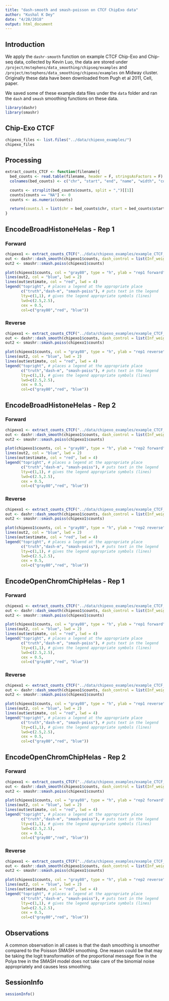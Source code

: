 ```yaml
---
title: "dash-smooth and smash-poisson on CTCF ChipExo data"
author: "Kushal K Dey"
date: "4/28/2018"
output: html_document
---
```


## Introduction

We apply the `dashr-smooth` function on example CTCF Chip-Exo and Chip-seq data, collected by Kevin Luo,
the data are stored under `/project/mstephens/data_smoothing/chipseq/examples` and `/project/mstephens/data_smoothing/chipexo/examples` on Midway cluster. Originally these data have been
downloaded from Pugh et al 2011, Cell, paper. 

We saved some of these example data files under the `data` folder and ran the `dash` and `smash` smoothing 
functions on these data.

```r
library(dashr)
library(smashr)
```


## Chip-Exo CTCF

```r
chipexo_files <- list.files("../data/chipexo_examples/")
chipexo_files
```

## Processing

```r
extract_counts_CTCF <- function(filename){
  bed_counts <- read.table(filename, header = F, stringsAsFactors = F)
  colnames(bed_counts) <- c("chr", "start", "end", "name", "width", "counts")

  counts <- strsplit(bed_counts$counts, split = ",")[[1]]
  counts[counts == "NA"] <- 0
  counts <- as.numeric(counts)

  return(counts.l = list(chr = bed_counts$chr, start = bed_counts$start, end = bed_counts$end, counts = counts))
}
```

## EncodeBroadHistoneHelas - Rep 1

### Forward

```r
chipexo1 <- extract_counts_CTCF("../data/chipexo_examples/example_CTCF_MACE_wgEncodeBroadHistoneHelas3CtcfStdAlnRep1_forward_counts.txt")
out <- dashr::dash_smooth(chipexo1$counts, dash_control = list(Inf_weight = 1), progressbar = FALSE)
out2 <- smashr::smash.poiss(chipexo1$counts)

plot(chipexo1$counts, col = "gray80", type = "h", ylab = "rep1 forward", xlab = "", main = "EncodeBroadHistoneHelas - Rep 1")
lines(out2, col = "blue", lwd = 2)
lines(out$estimate, col = "red", lwd = 4)
legend("topright", # places a legend at the appropriate place
       c("truth","dash-m", "smash-poiss"), # puts text in the legend
       lty=c(1,1), # gives the legend appropriate symbols (lines)
       lwd=c(2.5,2.5),
       cex = 0.5,
       col=c("gray80","red", "blue"))

```

### Reverse

```r
chipexo1 <- extract_counts_CTCF("../data/chipexo_examples/example_CTCF_MACE_wgEncodeBroadHistoneHelas3CtcfStdAlnRep1_reverse_counts.txt")
out <- dashr::dash_smooth(chipexo1$counts, dash_control = list(Inf_weight = 1), progressbar = FALSE)
out2 <- smashr::smash.poiss(chipexo1$counts)

plot(chipexo1$counts, col = "gray80", type = "h", ylab = "rep1 reverse", xlab = "", main = "EncodeBroadHistoneHelas - Rep 1")
lines(out2, col = "blue", lwd = 2)
lines(out$estimate, col = "red", lwd = 4)
legend("topright", # places a legend at the appropriate place
       c("truth","dash-m", "smash-poiss"), # puts text in the legend
       lty=c(1,1), # gives the legend appropriate symbols (lines)
       lwd=c(2.5,2.5),
       cex = 0.5,
       col=c("gray80","red", "blue"))

```

## EncodeBroadHistoneHelas - Rep 2

### Forward

```r
chipexo1 <- extract_counts_CTCF("../data/chipexo_examples/example_CTCF_MACE_wgEncodeBroadHistoneHelas3CtcfStdAlnRep1_forward_counts.txt")
out <- dashr::dash_smooth(chipexo1$counts, dash_control = list(Inf_weight = 1), progressbar = FALSE)
out2 <- smashr::smash.poiss(chipexo1$counts)

plot(chipexo1$counts, col = "gray80", type = "h", ylab = "rep2 forward", xlab = "", main = "EncodeBroadHistoneHelas - Rep 2")
lines(out2, col = "blue", lwd = 2)
lines(out$estimate, col = "red", lwd = 4)
legend("topright", # places a legend at the appropriate place
       c("truth","dash-m", "smash-poiss"), # puts text in the legend
       lty=c(1,1), # gives the legend appropriate symbols (lines)
       lwd=c(2.5,2.5),
       cex = 0.5,
       col=c("gray80","red", "blue"))

```

### Reverse

```r
chipexo1 <- extract_counts_CTCF("../data/chipexo_examples/example_CTCF_MACE_wgEncodeBroadHistoneHelas3CtcfStdAlnRep1_reverse_counts.txt")
out <- dashr::dash_smooth(chipexo1$counts, dash_control = list(Inf_weight = 1), progressbar = FALSE)
out2 <- smashr::smash.poiss(chipexo1$counts)

plot(chipexo1$counts, col = "gray80", type = "h", ylab = "rep2 reverse", xlab = "", main = "EncodeBroadHistoneHelas - Rep 2")
lines(out2, col = "blue", lwd = 2)
lines(out$estimate, col = "red", lwd = 4)
legend("topright", # places a legend at the appropriate place
       c("truth","dash-m", "smash-poiss"), # puts text in the legend
       lty=c(1,1), # gives the legend appropriate symbols (lines)
       lwd=c(2.5,2.5),
       cex = 0.5,
       col=c("gray80","red", "blue"))

```



## EncodeOpenChromChipHelas - Rep 1

### Forward

```r
chipexo1 <- extract_counts_CTCF("../data/chipexo_examples/example_CTCF_MACE_wgEncodeOpenChromChipHelas3CtcfAlnRep1_forward_counts.txt")
out <- dashr::dash_smooth(chipexo1$counts, dash_control = list(Inf_weight = 1), progressbar = FALSE)
out2 <- smashr::smash.poiss(chipexo1$counts)

plot(chipexo1$counts, col = "gray80", type = "h", ylab = "rep1 forward", xlab = "", main = "EncodeOpenChromChipHelas - Rep 1")
lines(out2, col = "blue", lwd = 2)
lines(out$estimate, col = "red", lwd = 4)
legend("topright", # places a legend at the appropriate place
       c("truth","dash-m", "smash-poiss"), # puts text in the legend
       lty=c(1,1), # gives the legend appropriate symbols (lines)
       lwd=c(2.5,2.5),
       cex = 0.5,
       col=c("gray80","red", "blue"))

```

### Reverse

```r
chipexo1 <- extract_counts_CTCF("../data/chipexo_examples/example_CTCF_MACE_wgEncodeOpenChromChipHelas3CtcfAlnRep1_reverse_counts.txt")
out <- dashr::dash_smooth(chipexo1$counts, dash_control = list(Inf_weight = 1), progressbar = FALSE)
out2 <- smashr::smash.poiss(chipexo1$counts)

plot(chipexo1$counts, col = "gray80", type = "h", ylab = "rep1 reverse", xlab = "", main = "EncodeOpenChromChipHelas - Rep 1")
lines(out2, col = "blue", lwd = 2)
lines(out$estimate, col = "red", lwd = 4)
legend("topright", # places a legend at the appropriate place
       c("truth","dash-m", "smash-poiss"), # puts text in the legend
       lty=c(1,1), # gives the legend appropriate symbols (lines)
       lwd=c(2.5,2.5),
       cex = 0.5,
       col=c("gray80","red", "blue"))

```

## EncodeOpenChromChipHelas - Rep 2

### Forward

```r
chipexo1 <- extract_counts_CTCF("../data/chipexo_examples/example_CTCF_MACE_wgEncodeOpenChromChipHelas3CtcfAlnRep2_forward_counts.txt")
out <- dashr::dash_smooth(chipexo1$counts, dash_control = list(Inf_weight = 1), progressbar = FALSE)
out2 <- smashr::smash.poiss(chipexo1$counts)

plot(chipexo1$counts, col = "gray80", type = "h", ylab = "rep2 forward", xlab = "", main = "EncodeOpenChromChipHelas - Rep 2")
lines(out2, col = "blue", lwd = 2)
lines(out$estimate, col = "red", lwd = 4)
legend("topright", # places a legend at the appropriate place
       c("truth","dash-m", "smash-poiss"), # puts text in the legend
       lty=c(1,1), # gives the legend appropriate symbols (lines)
       lwd=c(2.5,2.5),
       cex = 0.5,
       col=c("gray80","red", "blue"))

```

### Reverse

```r
chipexo1 <- extract_counts_CTCF("../data/chipexo_examples/example_CTCF_MACE_wgEncodeOpenChromChipHelas3CtcfAlnRep2_reverse_counts.txt")
out <- dashr::dash_smooth(chipexo1$counts, dash_control = list(Inf_weight = 1), progressbar = FALSE)
out2 <- smashr::smash.poiss(chipexo1$counts)

plot(chipexo1$counts, col = "gray80", type = "h", ylab = "rep2 reverse", xlab = "", main = "EncodeOpenChromChipHelas - Rep 2")
lines(out2, col = "blue", lwd = 2)
lines(out$estimate, col = "red", lwd = 4)
legend("topright", # places a legend at the appropriate place
       c("truth","dash-m", "smash-poiss"), # puts text in the legend
       lty=c(1,1), # gives the legend appropriate symbols (lines)
       lwd=c(2.5,2.5),
       cex = 0.5,
       col=c("gray80","red", "blue"))

```

## Observations

A common observation in all cases is that the dash smoothing is smoother compared to the Poisson SMASH smoothing.
One reason could be that may be taking the logit transformation of the proportional message flow in the Polya tree 
in the SMASH model does not take care of the binomial noise appropriately and causes less smoothing. 

## SessionInfo

```r
sessionInfo()
```


